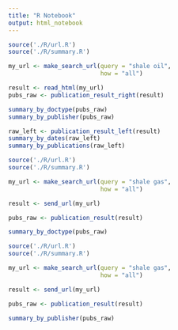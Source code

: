 ```yaml
---
title: "R Notebook"
output: html_notebook
---
```


```r
source('./R/url.R')
source('./R/summary.R')

my_url <- make_search_url(query = "shale oil", 
                          how = "all")

result <- read_html(my_url)
pubs_raw <- publication_result_right(result)

summary_by_doctype(pubs_raw)
summary_by_publisher(pubs_raw)

```

```r

raw_left <- publication_result_left(result)
summary_by_dates(raw_left)
summary_by_publications(raw_left)
```


```r
source('./R/url.R')
source('./R/summary.R')

my_url <- make_search_url(query = "shale gas", 
                          how = "all")

result <- send_url(my_url)

pubs_raw <- publication_result(result)

summary_by_doctype(pubs_raw)

```


```r
source('./R/url.R')
source('./R/summary.R')

my_url <- make_search_url(query = "shale gas", 
                          how = "all")

result <- send_url(my_url)

pubs_raw <- publication_result(result)

summary_by_publisher(pubs_raw)
```

